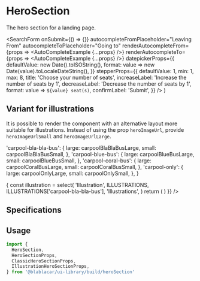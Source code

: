 
<Meta title="Sections|HeroSection" />

# **HeroSection**

The hero section for a landing page.

  <SearchForm
    onSubmit={() => {}}
    autocompleteFromPlaceholder="Leaving From"
    autocompleteToPlaceholder="Going to"
    renderAutocompleteFrom={props => <AutoCompleteExample {...props} />}
    renderAutocompleteTo={props => <AutoCompleteExample {...props} />}
    datepickerProps={{
      defaultValue: new Date().toISOString(),
      format: value => new Date(value).toLocaleDateString(),
    }}
    stepperProps={{
      defaultValue: 1,
      min: 1,
      max: 8,
      title: 'Choose your number of seats',
      increaseLabel: 'Increase the number of seats by 1',
      decreaseLabel: 'Decrease the number of seats by 1',
      format: value => `${value} seat(s)`,
      confirmLabel: 'Submit',
    }}
  />
)

<Preview>
  <Story name="Default">
    <MediaSizeProvider>
      <HeroSection
        heroText={text(
          'heroText',
          'BlaBlaBus vous emmène à petit prix vers plus de 300 destinations.',
          'Default',
        )}
        heroImageUrl={text(
          'heroImageUrl',
          'https://cdn.blablacar.com/kairos/assets/build/images/hero_home_large-6dc40c07f51bd669fca3ce7719826f02.jpg',
          'Default',
        )}
        bottomElement={bottomElement}
      />
    </MediaSizeProvider>
  </Story>
</Preview>

## Variant for illustrations

It is possible to render the component with an alternative layout more suitable for illustrations.
Instead of using the prop `heroImageUrl`, provide `heroImageUrlSmall` and `heroImageUrlLarge`.

  'carpool-bla-bla-bus': {
    large: carpoolBlaBlaBusLarge,
    small: carpoolBlaBlaBusSmall,
  },
  'carpool-blue-bus': {
    large: carpoolBlueBusLarge,
    small: carpoolBlueBusSmall,
  },
  'carpool-coral-bus': {
    large: carpoolCoralBusLarge,
    small: carpoolCoralBusSmall,
  },
  'carpool-only': {
    large: carpoolOnlyLarge,
    small: carpoolOnlySmall,
  },
}


<Preview>
  <Story name="Illustrations">
    <Component
      content={() => {
        const illustration = select(
          'Illustration',
          ILLUSTRATIONS,
          ILLUSTRATIONS['carpool-bla-bla-bus'],
          'Illustrations',
        )
        return (
          <MediaSizeProvider>
            <HeroSection
              heroText={text('heroText', 'Et vous, qui allez-vous retrouver ?', 'Illustrations')}
              heroImageUrlSmall={illustration.small}
              heroImageUrlLarge={illustration.large}
              bottomElement={bottomElement}
            />
          </MediaSizeProvider>
        )
      }}
    />
  </Story>
</Preview>

## Specifications

## Usage

```jsx
import {
  HeroSection,
  HeroSectionProps,
  ClassicHeroSectionProps,
  IllustrationHeroSectionProps,
} from '@blablacar/ui-library/build/heroSection'
```

<Props of={HeroSection} />
